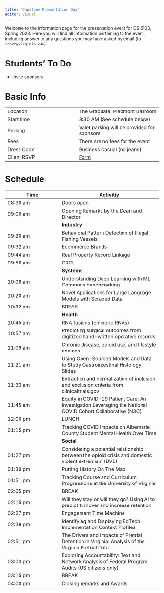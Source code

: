 ```yaml
---
title: "Capstone Presentation Day"
editor: visual
---
```


Welcome to the information page for the presentation event for DS 6103, Spring 2023. Here you will find all information pertaining to the event, including answer to any questions you may have asked by email (to `rca2t@virginia.edu`).

# Students' To Do

* Invite sponsors

# Basic Info

|            |              |
|------------|--------------|
| Location   | The Graduate, Piedmont Ballroom |
| Start time | 8:30 AM (See schedule below) |
| Parking    | Valet parking will be provided for sponsors |
| Fees       | There are no fees for the event |
| Dress Code | Business Casual (no jeans) |
| Client RSVP | [Form](https://virginia.az1.qualtrics.com/jfe/form/SV_bm83no5ddCIluaW) |

# Schedule

<!--
| Time | Activitiy |
|------|-----------|
| 8:30am | Doors open |
| 9:00am  | Opening Remarks by the Dean and Director | 
| 9:20am  | Behavioral Pattern Detection of Illegal Fishing Vessels | 
| 9:32am  | Ecommerce Brands| 
| 9:44am  | Real Property Record Linkage |  
| 9:56am  | CRCL |
| 10:08am | RNA fusions (chimeric RNAs) |
| 10:20am | Predicting surgical outcomes from digitized hand-written operative records |
| 10:32am | BREAK  |
| 10:45am | Chronic disease, opioid use, and lifestyle choices |
| 10:57am | Using Open-Sourced Models and Data to Study Gastrointestinal Histology Slides |
| 11:09am | Extraction and normalization of inclusion and exclusion criteria from clinicaltrials.gov |
| 11:21am | Equity in COVID-19 Patient Care: An Investigation Leveraging the National COVID Cohort Collaborative (N3C) |
| 11:33am | Tracking COVID Impacts on Albemarle County Student Mental Health Over Time |
| 11:45am | Considering a potential relationship between the opioid crisis and domestic violent extremism (DVE) |
| 12:00pm | LUNCH |
| 1:15pm  | Understanding Deep Learning with ML Commons benchmarking |
| 1:27pm | Novel Applications for Large Language Models with Scraped Data |
| 1:39pm | Putting History On The Map |
| 1:51pm | Tracking Course and Curriculum Progressions at the University of Virginia |
| 2:05 | BREAK  |
| 2:15pm | Will they stay or will they go?  Using AI to predict turnover and increase retention |
| 2:27pm | Engagement Time Machine |
| 2:39pm | Identifying and Displaying EdTech Implementation Context Profiles |
| 2:51pm | The Drivers and Impacts of Pretrial Detention in Virginia: Analysis of the Virginia Pretrial Data |
| 3:03pm | Exploring Accountability: Text and Network Analysis of Federal Program Audits (US citizens only) |
| 3:15pm | BREAK  |
| 4:00pm | Closing remarks and Awards  |
-->

| Time | Activitiy |
|------|-----------|
| 08:30 am | Doors open |
| 09:00 am  | Opening Remarks by the Dean and Director | 
|| **Industry** |
| 09:20 am  | Behavioral Pattern Detection of Illegal Fishing Vessels | 
| 09:32 am  | Ecommerce Brands| 
| 09:44 am  | Real Property Record Linkage |  
| 09:56 am  | CRCL |
|| **Systems** |
| 10:08 am  | Understanding Deep Learning with ML Commons benchmarking |
| 10:20 am | Novel Applications for Large Language Models with Scraped Data |
| 10:32 am | BREAK  |
|| **Health** |
| 10:45 am | RNA fusions (chimeric RNAs) |
| 10:57 am | Predicting surgical outcomes from digitized hand-written operative records |
| 11:09 am | Chronic disease, opioid use, and lifestyle choices |
| 11:21 am | Using Open-Sourced Models and Data to Study Gastrointestinal Histology Slides |
| 11:33 am | Extraction and normalization of inclusion and exclusion criteria from clinicaltrials.gov |
| 11:45 am | Equity in COVID-19 Patient Care: An Investigation Leveraging the National COVID Cohort Collaborative (N3C) |
| 12:00 pm | LUNCH |
| 01:15 pm | Tracking COVID Impacts on Albemarle County Student Mental Health Over Time |
|| **Social** |
| 01:27 pm | Considering a potential relationship between the opioid crisis and domestic violent extremism (DVE) |
| 01:39 pm | Putting History On The Map |
| 01:51 pm | Tracking Course and Curriculum Progressions at the University of Virginia |
| 02:05 pm | BREAK  |
| 02:15 pm | Will they stay or will they go?  Using AI to predict turnover and increase retention |
| 02:27 pm | Engagement Time Machine |
| 02:39 pm | Identifying and Displaying EdTech Implementation Context Profiles |
| 02:51 pm | The Drivers and Impacts of Pretrial Detention in Virginia: Analysis of the Virginia Pretrial Data |
| 03:03 pm | Exploring Accountability: Text and Network Analysis of Federal Program Audits (US citizens only) |
| 03:15 pm | BREAK  | 
| 04:00 pm | Closing remarks and Awards  |
